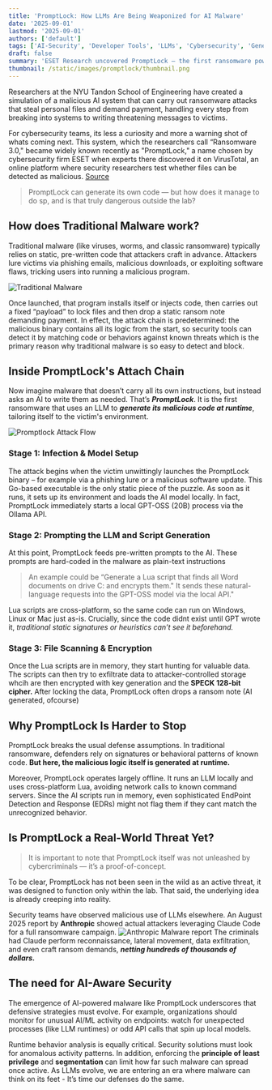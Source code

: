 ```yaml
---
title: 'PromptLock: How LLMs Are Being Weaponized for AI Malware'
date: '2025-09-01'
lastmod: '2025-09-01'
authors: ['default']
tags: ['AI-Security', 'Developer Tools', 'LLMs', 'Cybersecurity', 'Generative AI']
draft: false
summary: 'ESET Research uncovered PromptLock — the first ransomware powered by a local LLM. Instead of shipping fixed code, it generates malicious scripts on the fly, making every attack unique and harder to detect. Capable of scanning, exfiltrating, and encrypting files across platforms, PromptLock poses a significant threat to organizations. Read more about how it builds and attacks - prompt by prompt'
thumbnail: /static/images/promptlock/thumbnail.png
---
```


Researchers at the NYU Tandon School of Engineering have created a simulation of a malicious AI system that can carry out ransomware attacks that steal personal files and demand payment, handling every step from breaking into systems to writing threatening messages to victims.

For cybersecurity teams, its less a curiosity and more a warning shot of whats coming next. This system, which the researchers call “Ransomware 3.0," became widely known recently as "PromptLock," a name chosen by cybersecurity firm ESET when experts there discovered it on VirusTotal, an online platform where security researchers test whether files can be detected as malicious. [Source](https://engineering.nyu.edu/news/large-language-models-can-execute-complete-ransomware-attacks-autonomously-nyu-tandon-research)

> PromptLock can generate its own code — but how does it manage to do sp, and is that truly dangerous outside the lab?

<TOCInline toc={props.toc} exclude="Introduction" />

## How does Traditional Malware work?

Traditional malware (like viruses, worms, and classic ransomware) typically relies on static, pre-written code that attackers craft in advance. Attackers lure victims via phishing emails, malicious downloads, or exploiting software flaws, tricking users into running a malicious program.

![Traditional Malware](/static/images/promptlock/Types-of-Malware.png)

Once launched, that program installs itself or injects code, then carries out a fixed “payload” to lock files and then drop a static ransom note demanding payment. In effect, the attack chain is predetermined: the malicious binary contains all its logic from the start, so security tools can detect it by matching code or behaviors against known threats which is the primary reason why traditional malware is so easy to detect and block.

## Inside PromptLock's Attach Chain

Now imagine malware that doesn’t carry all its own instructions, but instead asks an AI to write them as needed. That’s **_PromptLock_**. It is the first ransomware that uses an LLM to **_generate its malicious code at runtime_**, tailoring itself to the victim's environment.

![Promptlock Attack Flow](/static/images/promptlock/promptlock-flow.png)

### Stage 1: Infection & Model Setup

The attack begins when the victim unwittingly launches the PromptLock binary – for example via a phishing lure or a malicious software update. This Go-based executable is the only static piece of the puzzle. As soon as it runs, it sets up its environment and loads the AI model locally. In fact, PromptLock immediately starts a local GPT-OSS (20B) process via the Ollama API.

### Stage 2: Prompting the LLM and Script Generation

At this point, PromptLock feeds pre-written prompts to the AI. These prompts are hard-coded in the malware as plain-text instructions

> An example could be “Generate a Lua script that finds all Word documents on drive C: and encrypts them." It sends these natural-language requests into the GPT-OSS model via the local API."

Lua scripts are cross-platform, so the same code can run on Windows, Linux or Mac just as-is. Crucially, since the code didnt exist until GPT wrote it, _traditional static signatures or heuristics can’t see it beforehand._

### Stage 3: File Scanning & Encryption

Once the Lua scripts are in memory, they start hunting for valuable data. The scripts can then try to exfiltrate data to attacker-controlled storage whcih are then encrypted with key generation and the **SPECK 128-bit cipher.** After locking the data, PromptLock often drops a ransom note (AI generated, ofcourse)

## Why PromptLock Is Harder to Stop

PromptLock breaks the usual defense assumptions. In traditional ransomware, defenders rely on signatures or behavioral patterns of known code. **But here, the malicious logic itself is generated at runtime.**

Moreover, PromptLock operates largely offline. It runs an LLM locally and uses cross-platform Lua, avoiding network calls to known command servers. Since the AI scripts run in memory, even sophisticated EndPoint Detection and Response (EDRs) might not flag them if they cant match the unrecognized behavior.

## Is PromptLock a Real-World Threat Yet?

> It is important to note that PromptLock itself was not unleashed by cybercriminals — it’s a proof-of-concept.

To be clear, PromptLock has not been seen in the wild as an active threat, it was designed to function only within the lab. That said, the underlying idea is already creeping into reality.

Security teams have observed malicious use of LLMs elsewhere. An August 2025 report by **Anthropic** showed actual attackers leveraging Claude Code for a full ransomware campaign.
![Anthropic Malware report](/static/images/promptlock/anthropic.png)
The criminals had Claude perform reconnaissance, lateral movement, data exfiltration, and even craft ransom demands, **_netting hundreds of thousands of dollars._**

## The need for AI-Aware Security

The emergence of AI-powered malware like PromptLock underscores that defensive strategies must evolve. For example, organizations should monitor for unusual AI/ML activity on endpoints: watch for unexpected processes (like LLM runtimes) or odd API calls that spin up local models.

Runtime behavior analysis is equally critical. Security solutions must look for anomalous activity patterns. In addition, enforcing the **principle of least privilege** and **segmentation** can limit how far such malware can spread once active. As LLMs evolve, we are entering an era where malware can think on its feet - It’s time our defenses do the same.
